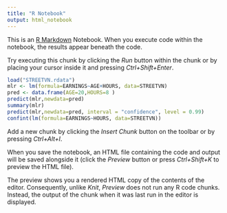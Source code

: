 ```yaml
---
title: "R Notebook"
output: html_notebook
---
```


This is an [R Markdown](http://rmarkdown.rstudio.com) Notebook. When you execute code within the notebook, the results appear beneath the code. 

Try executing this chunk by clicking the *Run* button within the chunk or by placing your cursor inside it and pressing *Ctrl+Shift+Enter*. 

```r
load("STREETVN.rdata")
mlr <- lm(formula=EARNINGS~AGE+HOURS, data=STREETVN)
pred <- data.frame(AGE=20,HOURS=8 )
predict(mlr,newdata=pred)
summary(mlr)
predict(mlr,newdata=pred, interval = "confidence", level = 0.99)
confint(lm(formula=EARNINGS~HOURS, data=STREETVN))
```

Add a new chunk by clicking the *Insert Chunk* button on the toolbar or by pressing *Ctrl+Alt+I*.

When you save the notebook, an HTML file containing the code and output will be saved alongside it (click the *Preview* button or press *Ctrl+Shift+K* to preview the HTML file).

The preview shows you a rendered HTML copy of the contents of the editor. Consequently, unlike *Knit*, *Preview* does not run any R code chunks. Instead, the output of the chunk when it was last run in the editor is displayed.
